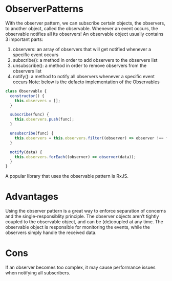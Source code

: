
<Meta title="DesignPatterns/04-ObserverPattern" />

# ObserverPatterns

With the observer pattern, we can subscribe certain objects, the observers, to another object, called the observable. Whenever an event occurs, the observable notifies all its observers!
An observable object usually contains 3 important parts:
1. observers: an array of observers that will get notified whenever a specific event occurs
2. subscribe(): a method in order to add observers to the observers list
3. unsubscribe(): a method in order to remove observers from the observers list
4. notify(): a method to notify all observers whenever a specific event occurs
Note: below is the defacto implementation of the Observables
```js
class Observable {
  constructor() {
    this.observers = [];
  }

  subscribe(func) {
    this.observers.push(func);
  }

  unsubscribe(func) {
    this.observers = this.observers.filter((observer) => observer !== func);
  }

  notify(data) {
    this.observers.forEach((observer) => observer(data));
  }
}
```


A popular library that uses the observable pattern is RxJS.

# Advantages

Using the observer pattern is a great way to enforce separation of concerns and the single-responsiblity principle. The observer objects aren’t tightly coupled to the observable object, and can be (de)coupled at any time. The observable object is responsible for monitoring the events, while the observers simply handle the received data.

# Cons
If an observer becomes too complex, it may cause performance issues when notifying all subscribers.